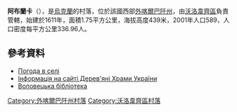 {{coord|48|44|6|N|23|6|5|E|scale:100000|display=title}}

'''阿布蘭卡'''（{{lang-uk|Абранка}}），是[[烏克蘭|烏克蘭]]的村落，位於該國西部[[外喀爾巴阡州|外喀爾巴阡州]]，由[[沃洛韋齊區|沃洛韋齊區]]負責管轄，始建於1611年，面積1.75平方公里，海拔高度439米，2001年人口589，人口密度每平方公里336.96人。

==參考資料==
* [http://weather.in.ua/ua/zakarpatskaja/7 Погода в селі ] {{Wayback|url=http://weather.in.ua/ua/zakarpatskaja/7 |date=20161101035034 }}
* [http://www.derev.org.ua/zakarp/abranka.htm Інформація на сайті Дерев'яні Храми України] {{Wayback|url=http://www.derev.org.ua/zakarp/abranka.htm |date=20210113051342 }}
* [http://volbiblioteka.blogspot.sk/p/blog-page_3.html Воловецька бібліотека] {{Wayback|url=http://volbiblioteka.blogspot.sk/p/blog-page_3.html |date=20170313065206 }}

{{DEFAULTSORT:Абранка}}

[[Category:外喀爾巴阡州村落|Category:外喀爾巴阡州村落]]
[[Category:沃洛韋齊區村落|Category:沃洛韋齊區村落]]


{{Zakarpattia-geo-stub}}